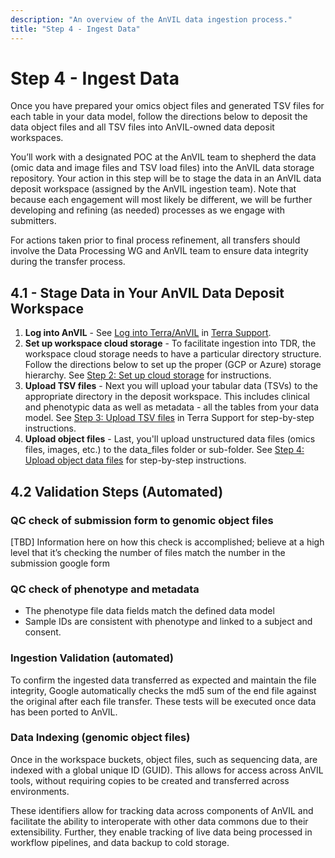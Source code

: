 ```yaml
---
description: "An overview of the AnVIL data ingestion process."
title: "Step 4 - Ingest Data"
---
```


# Step 4 - Ingest Data

<Alert icon={false} severity="info">
Once you have prepared your omics object files and generated TSV files for each table in your data model, follow the directions below to deposit the data object files and all TSV files into AnVIL-owned data deposit workspaces.
</Alert>

You’ll work with a designated POC at the AnVIL team to shepherd the data (omic data and image files and TSV load files) into the AnVIL data storage repository. Your action in this step will be to stage the data in an AnVIL data deposit workspace (assigned by the AnVIL ingestion team). Note that because each engagement will most likely be different, we will be further developing and refining (as needed) processes as we engage with submitters.

For actions taken prior to final process refinement, all transfers should involve the Data Processing WG and AnVIL team to ensure data integrity during the transfer process.

## 4.1 - Stage Data in Your AnVIL Data Deposit Workspace

1. **Log into AnVIL** - See [Log into Terra/AnVIL](https://support.terra.bio/hc/en-us/articles/25290333623835-How-to-stage-data-in-your-AnVIL-deposit-workspace#h_01HEQRQ67G9T9YFPN78Z6113RV) in [Terra Support](https://support.terra.bio/hc/en-us).
2. **Set up workspace cloud storage** - To facilitate ingestion into TDR, the workspace cloud storage needs to have a particular directory structure. Follow the directions below to set up the proper (GCP or Azure) storage hierarchy. See [Step 2: Set up cloud storage](https://support.terra.bio/hc/en-us/articles/25290333623835-How-to-stage-data-in-your-AnVIL-deposit-workspace#h_01J71QC0J9YNGTNXMN4KR47JWV) for instructions.   
3. **Upload TSV files** - Next you will upload your tabular data (TSVs) to the appropriate directory in the deposit workspace. This includes clinical and phenotypic data as well as metadata - all the tables from your data model. See [Step 3: Upload TSV files](https://support.terra.bio/hc/en-us/articles/25290333623835-How-to-stage-data-in-your-AnVIL-deposit-workspace#h_01HEQT6P4G8DTYE4Q4J33WJXDW) in Terra Support for step-by-step instructions. 
4. **Upload object files** - Last, you'll upload unstructured data files (omics files, images, etc.) to the data_files folder or sub-folder. See [Step 4: Upload object data files](https://support.terra.bio/hc/en-us/articles/25290333623835-How-to-stage-data-in-your-AnVIL-deposit-workspace#h_01J06PGQC850DFC3MSE4B82HJH) for step-by-step instructions.  


## 4.2 Validation Steps (Automated)

### QC check of submission form to genomic object files

[TBD] Information here on how this check is accomplished; believe at a high level that it’s checking the number of files match the number in the submission google form

### QC check of phenotype and metadata

- The phenotype file data fields match the defined data model
- Sample IDs are consistent with phenotype and linked to a subject and consent.

### Ingestion Validation (automated)

To confirm the ingested data transferred as expected and maintain the file integrity, Google automatically checks the md5 sum of the end file against the original after each file transfer. These tests will be executed once data has been ported to AnVIL.

### Data Indexing (genomic object files)

Once in the workspace buckets, object files, such as sequencing data, are indexed with a global unique ID (GUID). This allows for access across AnVIL tools, without requiring copies to be created and transferred across environments.

These identifiers allow for tracking data across components of AnVIL and facilitate the ability to interoperate with other data commons due to their extensibility. Further, they enable tracking of live data being processed in workflow pipelines, and data backup to cold storage.
